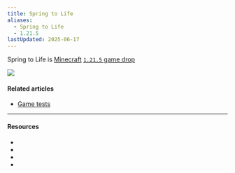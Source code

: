 ```yaml
---
title: Spring to Life
aliases:
  - Spring to Life
  - 1.21.5
lastUpdated: 2025-06-17
---
```



Spring to Life is [Minecraft](/minecraft) [`1.21.5` game drop](/versions)

![](https://www.minecraft.net/content/dam/minecraftnet/games/minecraft/key-art/MCV_SpringDrop_DotNet_Homepage_1800x1080.jpg)

<Gallery>
   <Yb src="https://www.youtube.com/embed/jGNgh5zEFkY?start=241" />
   <Yb src="https://www.youtube.com/embed/SIVPZkqRiFU" />
</Gallery>

#### Related articles
- [Game tests](/gametests)

---

#### Resources

- <Wiki src="https://minecraft.wiki/w/Spring_to_Life" />
- <Blog src="https://www.minecraft.net/en-us/article/spring-to-life-game-drop" />
- <Wiki src="https://minecraft.wiki/w/Java_Edition_1.21.5" name="1.21.5" />
- <Blog src="https://www.minecraft.net/en-us/article/minecraft-java-edition-1-21-5" name="1.21.5" /> 